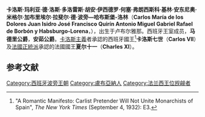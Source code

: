 {{Infobox royalty
| name = 卡洛斯亲王
| title = 马德里公爵
| image = Carlos Duke of Madrid.jpg
| birth_date = {{birth date|1848|3|30}}
| birth_place = {{flag|Austrian Empire}}[[卡尼奧拉公國|卡尼奧拉公國]][[卢布尔雅那|卢布尔雅那]]
| death_date = {{death date and age|1909|7|18|1848|3|30|df=y}}
| death_place = {{flag|Kingdom of Italy}}[[瓦雷泽|瓦雷泽]]
|burial_place = {{ITA}}[[圣儒斯定主教座堂_(的里雅斯特)|圣儒斯定主教座堂]]
| house = [[西班牙波旁王朝|西班牙波旁王朝]]
| father = [[胡安_(蒙提宗伯爵)|胡安亲王]]
| mother = [[玛丽亚·贝娅特丽克丝_(奥地利-埃斯特)|玛丽亚·贝娅特丽克丝]]
| spouse = [[波旁-帕爾馬的瑪格麗塔|玛格丽塔]]<br>{{le|伯莎·德·羅班|Princess Berthe de Rohan}}
| issue = [[布兰卡公主_(西班牙)|布兰卡公主]]<br>[[海梅_(马德里公爵)|海梅王子]]<br>埃尔维拉公主<br>比阿特丽兹公主<br>阿莉西亚公主
}}

'''卡洛斯·玛利亚·德·洛斯·多洛雷斯·胡安·伊西德罗·何塞·弗朗西斯科·基林·安东尼奥·米格尔·加布里埃尔·拉斐尔·德·波旁—哈布斯堡-洛林'''（'''Carlos María de los Dolores Juan Isidro José Francisco Quirín Antonio Miguel Gabriel Rafael de Borbón y Habsburgo-Lorena'''，{{bd|1848年|3月30日|1909年|7月18日}}），出生于卢布尔雅那。西班牙王室成员，'''马德里公爵'''，'''安茹公爵'''。[[卡洛斯主義|卡洛斯主義]]者承認的西班牙國王<ref>"A Romantic Manifesto: Carlist Pretender Will Not Unite Monarchists of Spain", ''The New York Times'' (September 4, 1932): E3.</ref>'''卡洛斯七世'''（'''Carlos VII '''）及[[正統派_(法國)|法國正統派]]承認的法國國王'''夏尔十一'''（'''Charles XI '''）。

==参考文献==
{{reflist}}

{{s-start}}
{{s-hou|[[波旁王朝|波旁王朝]]|1848年|3月30日|1909年|7月18日|[[卡佩王朝|卡佩王朝]]|name=西班牙國王卡洛斯七世、法國國王夏尔十一}}
{{s-pre|}}
{{s-bef|rows=2|before=[[胡安_(蒙提宗伯爵)|胡安三世]]}}
{{s-tul|title=[[西班牙君主列表|西班牙國王]]|line=[[卡洛斯主義|西班牙卡洛斯派王位請求者]]|years=1868年10月3日－1909年7月18日}}
{{s-aft|rows=2|after=[[海梅_(马德里公爵)|马德里公爵海梅]]|as=西班牙國王海梅三世及法國國王雅克一世}}
{{s-tul|title=[[法國君主列表|法國]]及[[納瓦拉君主列表|納瓦拉國王]]|line=[[正統派_(法國)|法國正統派王位請求者]]|years=1887年11月21日－1909年7月18日}}
{{end}}
{{Authority control}}
{{DEFAULTSORT: Carlos}}
[[Category:西班牙波旁王朝|Category:西班牙波旁王朝]]
[[Category:盧布亞納人|Category:盧布亞納人]]
[[Category:法兰西王位觊觎者|Category:法兰西王位觊觎者]]